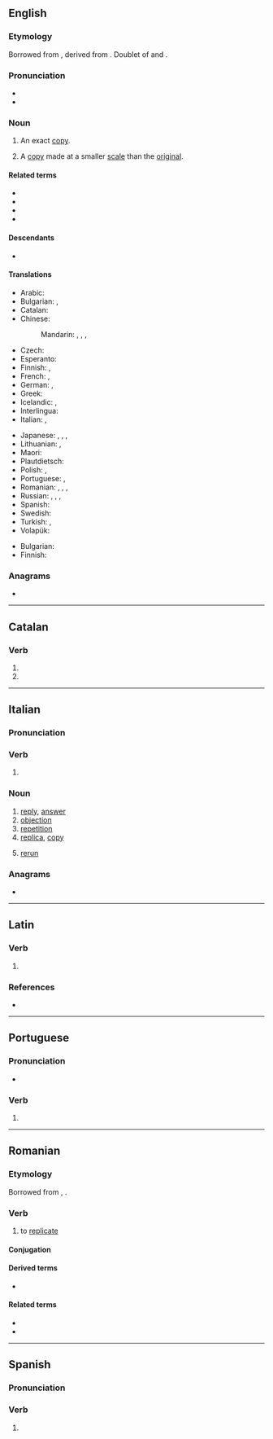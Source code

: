 {{also|replicá|réplica|replicà|replică}}
==English==

===Etymology===
Borrowed from {{bor|en|it|replica}}, derived from {{der|en|la|replico|replicare|to copy}}. Doublet of {{m|en|reply}} and {{m|en|replicate}}.

===Pronunciation===
* {{IPA|en|/ˈɹɛplɪkə/}}
* {{audio|en|LL-Q1860 (eng)-Vealhurl-replica.wav|Audio (Southern England)}}

===Noun===
{{en-noun|+|pl2qual=rare|repliche}}

# An exact [[copy]].
#: {{ux|en|The statue on the museum floor is an authentic '''replica'''.}}
# A [[copy]] made at a smaller [[scale]] than the [[original]].
#: {{ux|en|He collected '''replicas''' of old cars.}}

====Related terms====
* {{l|en|replicant}}
* {{l|en|replicate}}
* {{l|en|replication}}
* {{l|en|reply}}

====Descendants====
* {{desc|tr|replika|bor=1}}

====Translations====
{{trans-top|exact copy}}
* Arabic: {{t|ar|نُشْخَة|f}}
* Bulgarian: {{t+|bg|дубликат|m}}, {{t+|bg|репродукция|f}}
* Catalan: {{t|ca|rèplica|f}}
* Chinese:
*: Mandarin: {{t+|cmn|複製品|sc=Hani}}, {{t+|cmn|复制品|tr=fùzhìpǐn|sc=Hani}}, {{t+|cmn|複製|sc=Hani}}, {{t+|cmn|复制|tr=fùzhì|sc=Hani}}
* Czech: {{t+|cs|replika|f}}
* Esperanto: {{t|eo|repliko}}
* Finnish: {{t+|fi|jäljennös}}, {{t+|fi|kopio}}
* French: {{t+|fr|réplique|f}}, {{t|fr|copie exacte|f}}
* German: {{t+|de|Nachbildung|f}}, {{t|de|exakte Kopie|f}}
* Greek: {{t+|el|αντίγραφο|n}}
* Icelandic: {{t+|is|eftirmynd|f}}, {{t+|is|eftirlíking|f}}
* Interlingua: {{t|ia|replica}}
* Italian: {{t+|it|replica|f}}, {{t|it|copia esatta|f}}
{{trans-mid}}
* Japanese: {{t+|ja|複製|tr=ふくせい, fukusei|sc=Jpan}}, {{t+|ja|写し|tr=うつし, utsushi|sc=Jpan}}, {{t|ja|模造品|tr=もぞうひん, mozōhin|sc=Jpan}}, {{t+|ja|レプリカ|tr=repurika|sc=Jpan}}
* Lithuanian: {{t+|lt|kopija}}, {{t|lt|replika}}
* Maori: {{t|mi|kape}}
* Plautdietsch: {{t|pdt|Aufbilt|n}}
* Polish: {{t+|pl|kopia}}, {{t+|pl|replika}}
* Portuguese: {{t+|pt|réplica|f}}, {{t|pt|[[cópia]] [[exata]]|f}}
* Romanian: {{t+|ro|copie|f}}, {{t+|ro|copii|f-p}}, {{t+|ro|replică|f}}, {{t+|ro|reproducere|f}}
* Russian: {{t|ru|[[точный|то́чная]] [[ко́пия]]|f}}, {{t+|ru|репроду́кция|f}}, {{t+|ru|ре́плика|f}} {{qualifier|rare in this sense}}, {{t+|ru|муля́ж|m}}
* Spanish: {{t+|es|réplica|f}}
* Swedish: {{t+|sv|replika|c}}
* Turkish: {{t+|tr|kopya}}, {{t+|tr|replika}}
* Volapük: {{t+|vo|samäd}}
{{trans-bottom}}

{{trans-top|smaller-scale model}}
* Bulgarian: {{t+|bg|реплика|f}}
* Finnish: {{t+|fi|pienoismalli}}
{{trans-mid}}
{{trans-bottom}}

===Anagrams===
* {{anagrams|en|a=aceilpr|caliper|earclip}}

----

==Catalan==

===Verb===
{{head|ca|verb form}}

# {{ca-verb form of|p=3|n=sg|t=pres|m=ind|replicar}}
# {{ca-verb form of|p=2|n=sg|m=impr|replicar}}

----

==Italian==

===Pronunciation===
{{it-pr|rèplica}}

===Verb===
{{head|it|verb form}}

# {{inflection of|it|replicare||3|s|pres|ind|;|2|s|imp}}

===Noun===
{{it-noun|f}}

# [[reply]], [[answer]]
# [[objection]]
# [[repetition]]
# [[replica]], [[copy]]
# {{lb|it|television}} [[rerun]]

===Anagrams===
* {{anagrams|it|a=aceilpr|capirle|caprile}}

----

==Latin==

===Verb===
{{la-verb-form|replicā}}

# {{inflection of|la|replicō||2|s|pres|actv|impr}}

===References===
* {{R:du Cange}}

----

==Portuguese==

===Pronunciation===
{{pt-IPA}}
* {{hyph|pt|re|pli|ca}}

===Verb===
{{head|pt|verb form}}

# {{pt-verb-form-of|replicar|a}}

----

==Romanian==

===Etymology===
Borrowed from {{bor|ro|fr|répliquer}}, {{bor|ro|la|replico|replico, replicare}}.

===Verb===
{{ro-verb|conj=1|replică|replicat}}

# to [[replicate]]

====Conjugation====
{{ro-conj-a|replic}}

====Derived terms====
* {{l|ro|replicare}}

====Related terms====
* {{l|ro|replică}}
* {{l|ro|replicație}}

----

==Spanish==

===Pronunciation===
{{es-IPA}}

===Verb===
{{head|es|verb form}}

# {{es-verb form of|replicar}}